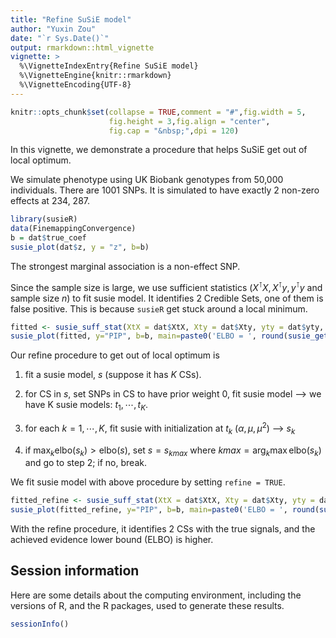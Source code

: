 ```yaml
---
title: "Refine SuSiE model"
author: "Yuxin Zou"
date: "`r Sys.Date()`"
output: rmarkdown::html_vignette
vignette: >
  %\VignetteIndexEntry{Refine SuSiE model}
  %\VignetteEngine{knitr::rmarkdown}
  %\VignetteEncoding{UTF-8}
---
```


```r
knitr::opts_chunk$set(collapse = TRUE,comment = "#",fig.width = 5,
                      fig.height = 3,fig.align = "center",
                      fig.cap = "&nbsp;",dpi = 120)
```

In this vignette, we demonstrate a procedure that helps SuSiE get out of local optimum.

We simulate phenotype using UK Biobank genotypes from 50,000 individuals. There are 1001 SNPs.
It is simulated to have exactly 2 non-zero effects at 234, 287.

```r
library(susieR)
data(FinemappingConvergence)
b = dat$true_coef
susie_plot(dat$z, y = "z", b=b)
```

The strongest marginal association is a non-effect SNP. 

Since the sample size is large, we use sufficient statistics ($X^\intercal X, X^\intercal y, y^\intercal y$ and sample size $n$) to fit susie model. It identifies 2 Credible Sets, one of them is false positive. This is because `susieR` get stuck around a local minimum. 

```r
fitted <- susie_suff_stat(XtX = dat$XtX, Xty = dat$Xty, yty = dat$yty, n = dat$n)
susie_plot(fitted, y="PIP", b=b, main=paste0('ELBO = ', round(susie_get_objective(fitted),2)))
```

Our refine procedure to get out of local optimum is

1. fit a susie model, $s$ (suppose it has $K$ CSs).

2. for CS in $s$, set SNPs in CS to have prior weight 0, fit susie model --> we have K susie models: $t_1, \cdots, t_K$.

3. for each $k = 1, \cdots, K$, fit susie with initialization at $t_k$ ($\alpha, \mu, \mu^2$) --> $s_k$

4. if $\max_k \text{elbo}(s_k) > \text{elbo}(s)$, set $s = s_{kmax}$ where $kmax = \arg_k \max \text{elbo}(s_k)$ and go to step 2; if no, break.

We fit susie model with above procedure by setting `refine = TRUE`.

```r
fitted_refine <- susie_suff_stat(XtX = dat$XtX, Xty = dat$Xty, yty = dat$yty, n = dat$n, refine=TRUE)
susie_plot(fitted_refine, y="PIP", b=b, main=paste0('ELBO = ', round(susie_get_objective(fitted_refine),2)))
```

With the refine procedure, it identifies 2 CSs with the true signals, and the achieved evidence lower bound (ELBO) is higher.

## Session information

Here are some details about the computing environment, including the
versions of R, and the R packages, used to generate these results.

```r
sessionInfo()
```





